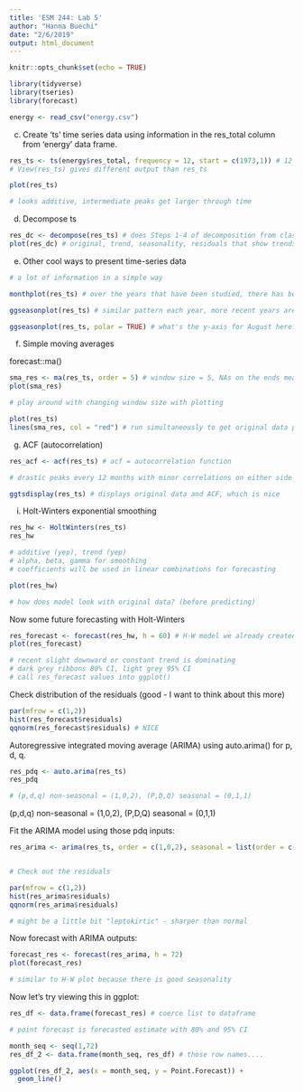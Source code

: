 ```yaml
---
title: 'ESM 244: Lab 5'
author: "Hanna Buechi"
date: "2/6/2019"
output: html_document
---
```


```r
knitr::opts_chunk$set(echo = TRUE)
```

```r

library(tidyverse)
library(tseries)
library(forecast)

energy <- read_csv("energy.csv")

```

c. Create 'ts' time series data using information in the res_total column from 'energy' data frame.

```r

res_ts <- ts(energy$res_total, frequency = 12, start = c(1973,1)) # 12 indicates monthly data, starts in January of 1973)
# View(res_ts) gives different output than res_ts

plot(res_ts)

# looks additive, intermediate peaks get larger through time
```

d. Decompose ts

```r

res_dc <- decompose(res_ts) # does Steps 1-4 of decomposition from class (ie. trend, seasonal, residuals)
plot(res_dc) # original, trend, seasonality, residuals that show trends that don't depend on the other decompositions

```

e. Other cool ways to present time-series data

```r

# a lot of information in a simple way

monthplot(res_ts) # over the years that have been studied, there has been a large spike in residential energy usage in summer months (that intermediate peak!)

```

```r

ggseasonplot(res_ts) # similar pattern each year, more recent years are higher

ggseasonplot(res_ts, polar = TRUE) # what's the y-axis for August here?

```

f. Simple moving averages

forecast::ma()

```r

sma_res <- ma(res_ts, order = 5) # window size = 5, NAs on the ends means end value were cut because they don't have a window
plot(sma_res)

# play around with changing window size with plotting

plot(res_ts)
lines(sma_res, col = "red") # run simultaneously to get original data plot with moving average line

```

g. ACF (autocorrelation)

```r

res_acf <- acf(res_ts) # acf = autocorrelation function

# drastic peaks every 12 months with minor correlations on either side

ggtsdisplay(res_ts) # displays original data and ACF, which is nice

```


i. Holt-Winters exponential smoothing

```r

res_hw <- HoltWinters(res_ts)
res_hw

# additive (yep), trend (yep)
# alpha, beta, gamma for smoothing
# coefficients will be used in linear combinations for forecasting

plot(res_hw)

# how does model look with original data? (before predicting)

```

Now some future forecasting with Holt-Winters

```r


res_forecast <- forecast(res_hw, h = 60) # H-W model we already created 60 increments - 5 years - into the future
plot(res_forecast)

# recent slight downward or constant trend is dominating
# dark grey ribbons 80% CI, light grey 95% CI
# call res_forecast values into ggplot()

```

Check distribution of the residuals (good - I want to think about this more)

```r

par(mfrow = c(1,2))
hist(res_forecast$residuals)
qqnorm(res_forecast$residuals) # NICE


```


Autoregressive integrated moving average (ARIMA) using auto.arima() for p, d, q.

```r

res_pdq <- auto.arima(res_ts)
res_pdq

# (p,d,q) non-seasonal = (1,0,2), (P,D,Q) seasonal = (0,1,1)
```

(p,d,q) non-seasonal = (1,0,2), (P,D,Q) seasonal = (0,1,1)

Fit the ARIMA model using those pdq inputs:
```r

res_arima <- arima(res_ts, order = c(1,0,2), seasonal = list(order = c(0,1,1)))


# Check out the residuals

par(mfrow = c(1,2))
hist(res_arima$residuals)
qqnorm(res_arima$residuals)

# might be a little bit "leptokirtic" - sharper than normal

```

Now forecast with ARIMA outputs:

```r

forecast_res <- forecast(res_arima, h = 72)
plot(forecast_res)

# similar to H-W plot because there is good seasonality

```

Now let's try viewing this in ggplot:
```r

res_df <- data.frame(forecast_res) # coerce list to dataframe

# point forecast is forecasted estimate with 80% and 95% CI

month_seq <- seq(1,72)
res_df_2 <- data.frame(month_seq, res_df) # those row names....

ggplot(res_df_2, aes(x = month_seq, y = Point.Forecast)) +
  geom_line()

```















